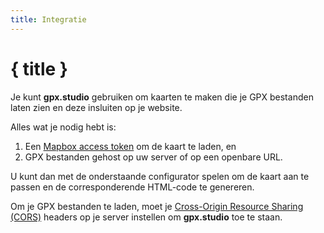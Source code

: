 ```yaml
---
title: Integratie
---
```


<script>
</script>

# { title }

Je kunt **gpx.studio** gebruiken om kaarten te maken die je GPX bestanden laten zien en deze insluiten op je website.

Alles wat je nodig hebt is:

1. Een <a href="https://account.mapbox.com/auth/signup" target="_blank">Mapbox access token</a> om de kaart te laden, en
2. GPX bestanden gehost op uw server of op een openbare URL.

U kunt dan met de onderstaande configurator spelen om de kaart aan te passen en de corresponderende HTML-code te genereren.

<DocsNote type="warning">

Om je GPX bestanden te laden, moet je <a href="https://developer.mozilla.org/en-US/docs/Web/HTTP/CORS" target="_blank">Cross-Origin Resource Sharing (CORS)</a> headers op je server instellen om <b>gpx.studio</b> toe te staan.

</DocsNote>

<EmbeddingPlayground />

